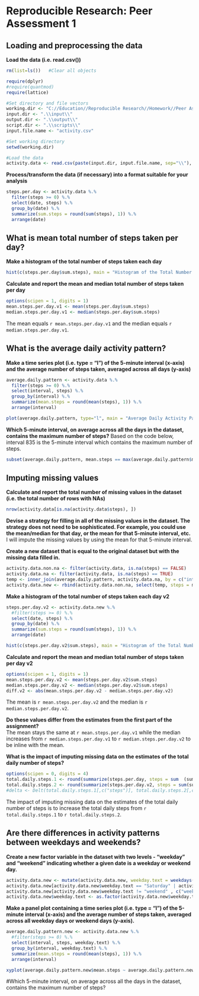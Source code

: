 # Reproducible Research: Peer Assessment 1


## Loading and preprocessing the data
**Load the data (i.e. read.csv())**  
```r
rm(list=ls())   #Clear all objects

require(dplyr)
#require(quantmod)  
require(lattice)  
```

```r
#Set directory and file vectors
working.dir <- "C://Education//Reproducible Research//Homework//Peer Assessment 1"
input.dir <- ".\\input\\"
output.dir <- ".\\output\\"
script.dir <- ".\\scripts\\"
input.file.name <- "activity.csv"

#Set working directory
setwd(working.dir)

#Load the data
activity.data <- read.csv(paste(input.dir, input.file.name, sep="\\"), stringsAsFactors = FALSE)
```
**Process/transform the data (if necessary) into a format suitable for your analysis**
```r
steps.per.day <- activity.data %.%
  filter(steps >= 0) %.%  
  select(date, steps) %.%
  group_by(date) %.%
  summarize(sum.steps = round(sum(steps), 1)) %.%
  arrange(date)
```

## What is mean total number of steps taken per day?
**Make a histogram of the total number of steps taken each day**  
```r
hist(c(steps.per.day$sum.steps), main = "Histogram of the Total Number of Steps Takens Each Day", xlab = "Steps Per Day")
```
**Calculate and report the mean and median total number of steps taken per day**  
```r
options(scipen = 1, digits = 1)
mean.steps.per.day.v1 <- mean(steps.per.day$sum.steps)
median.steps.per.day.v1 <- median(steps.per.day$sum.steps)
```
The mean equals `r mean.steps.per.day.v1` and the median equals `r median.steps.per.day.v1`.    

## What is the average daily activity pattern?
**Make a time series plot (i.e. type = "l") of the 5-minute interval (x-axis) and the average number of steps taken, averaged across all days (y-axis)**
```r
average.daily.pattern <- activity.data %.%
  filter(steps >= 0) %.%  
  select(interval, steps) %.%
  group_by(interval) %.%
  summarize(mean.steps = round(mean(steps), 1)) %.%
  arrange(interval)

plot(average.daily.pattern, type="l", main = "Average Daily Activity Pattern", xlab = "5-minute interval", ylab = "Avg # of steps taken across all days", col = "blue")
```
**Which 5-minute interval, on average across all the days in the dataset, contains the maximum number of steps?**
Based on the code below, interval 835 is the 5-minute interval which contains the maximum number of steps.
```r
subset(average.daily.pattern, mean.steps == max(average.daily.pattern$mean.steps))
```

## Imputing missing values
**Calculate and report the total number of missing values in the dataset (i.e. the total number of rows with NAs)**
```r
nrow(activity.data[is.na(activity.data$steps), ])
```
**Devise a strategy for filling in all of the missing values in the dataset. The strategy does not need to be sophisticated. For example, you could use the mean/median for that day, or the mean for that 5-minute interval, etc.**  
I will impute the missing values by using the mean for that 5-minute interval.

**Create a new dataset that is equal to the original dataset but with the missing data filled in.**  
```r
activity.data.non.na <- filter(activity.data, is.na(steps) == FALSE)
activity.data.na <- filter(activity.data, is.na(steps) == TRUE)
temp <- inner_join(average.daily.pattern, activity.data.na, by = c("interval"))
activity.data.new <- rbind(activity.data.non.na, select(temp, steps = mean.steps, date, interval))
```
**Make a histogram of the total number of steps taken each day v2**  
```r
steps.per.day.v2 <- activity.data.new %.%
  #filter(steps >= 0) %.%  
  select(date, steps) %.%
  group_by(date) %.%
  summarize(sum.steps = round(sum(steps), 1)) %.%
  arrange(date)
```
```r
hist(c(steps.per.day.v2$sum.steps), main = "Histogram of the Total Number of Steps Takens Each Day v2", xlab = "Steps Per Day")
```
**Calculate and report the mean and median total number of steps taken per day v2**  
```r
options(scipen = 1, digits = 1)
mean.steps.per.day.v2 <- mean(steps.per.day.v2$sum.steps)
median.steps.per.day.v2 <- median(steps.per.day.v2$sum.steps)
diff.v2 <- abs(mean.steps.per.day.v2 - median.steps.per.day.v2)
```
The mean is `r mean.steps.per.day.v2` and the median is `r median.steps.per.day.v2`.  

**Do these values differ from the estimates from the first part of the assignment?**  
The mean stays the same at `r mean.steps.per.day.v1` while the median increases from `r median.steps.per.day.v1` to `r median.steps.per.day.v2` to be inline with the mean.

**What is the impact of imputing missing data on the estimates of the total daily number of steps?**  
```r
options(scipen = 0, digits = 4)
total.daily.steps.1 <- round(summarize(steps.per.day, steps = sum  (sum.steps)), 2)
total.daily.steps.2 <- round(summarize(steps.per.day.v2, steps = sum(sum.steps)), 2)
#delta <- Delt(total.daily.steps.1[,c("steps")], total.daily.steps.2[,c("steps")])*100
```
The impact of imputing missing data on the estimates of the total daily number of steps is to increase the total daily steps from `r total.daily.steps.1` to `r total.daily.steps.2`.

## Are there differences in activity patterns between weekdays and weekends?  
**Create a new factor variable in the dataset with two levels - "weekday" and "weekend" indicating whether a given date is a weekday or weekend day.**  
```r
activity.data.new <- mutate(activity.data.new, weekday.text = weekdays(as.Date(activity.data.new$date)), weekday.text.baseline = weekdays(as.Date(activity.data.new$date)))
activity.data.new[activity.data.new$weekday.text == "Saturday" | activity.data.new$weekday.text == "Sunday", c("weekday.text")] <- "weekend"
activity.data.new[activity.data.new$weekday.text != "weekend" , c("weekday.text")] <- "weekday"
activity.data.new$weekday.text <- as.factor(activity.data.new$weekday.text)
```

**Make a panel plot containing a time series plot (i.e. type = "l") of the 5-minute interval (x-axis) and the average number of steps taken, averaged across all weekday days or weekend days (y-axis).**  
```r
average.daily.pattern.new <- activity.data.new %.%
  #filter(steps >= 0) %.%  
  select(interval, steps, weekday.text) %.%
  group_by(interval, weekday.text) %.%
  summarize(mean.steps = round(mean(steps), 1)) %.%
  arrange(interval)

xyplot(average.daily.pattern.new$mean.steps ~ average.daily.pattern.new$interval | average.daily.pattern.new$weekday.text, data = average.daily.pattern.new, type = "l", layout = c(1, 2), xlab = "Interval", ylab = "Number of steps")
```

#Which 5-minute interval, on average across all the days in the dataset, contains the maximum number of steps?
